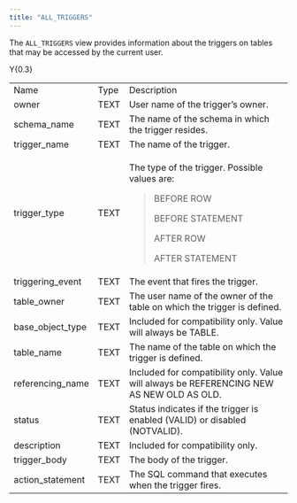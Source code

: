 ```yaml
---
title: "ALL_TRIGGERS"
---
```


The `ALL_TRIGGERS` view provides information about the triggers on tables that may be accessed by the current user.

<div class="tabularcolumns">

Y{0.3}

</div>

<table>
<tbody>
<tr class="odd">
<td>Name</td>
<td>Type</td>
<td>Description</td>
</tr>
<tr class="even">
<td>owner</td>
<td>TEXT</td>
<td>User name of the trigger’s owner.</td>
</tr>
<tr class="odd">
<td>schema_name</td>
<td>TEXT</td>
<td>The name of the schema in which the trigger resides.</td>
</tr>
<tr class="even">
<td>trigger_name</td>
<td>TEXT</td>
<td>The name of the trigger.</td>
</tr>
<tr class="odd">
<td><p>trigger_type</p></td>
<td><p>TEXT</p></td>
<td><p>The type of the trigger. Possible values are:</p>
<blockquote>
<p>BEFORE ROW</p>
<p>BEFORE STATEMENT</p>
<p>AFTER ROW</p>
<p>AFTER STATEMENT</p>
</blockquote></td>
</tr>
<tr class="even">
<td>triggering_event</td>
<td>TEXT</td>
<td>The event that fires the trigger.</td>
</tr>
<tr class="odd">
<td>table_owner</td>
<td>TEXT</td>
<td>The user name of the owner of the table on which the trigger is defined.</td>
</tr>
<tr class="even">
<td>base_object_type</td>
<td>TEXT</td>
<td>Included for compatibility only. Value will always be TABLE.</td>
</tr>
<tr class="odd">
<td>table_name</td>
<td>TEXT</td>
<td>The name of the table on which the trigger is defined.</td>
</tr>
<tr class="even">
<td>referencing_name</td>
<td>TEXT</td>
<td>Included for compatibility only. Value will always be REFERENCING NEW AS NEW OLD AS OLD.</td>
</tr>
<tr class="odd">
<td>status</td>
<td>TEXT</td>
<td>Status indicates if the trigger is enabled (VALID) or disabled (NOTVALID).</td>
</tr>
<tr class="even">
<td>description</td>
<td>TEXT</td>
<td>Included for compatibility only.</td>
</tr>
<tr class="odd">
<td>trigger_body</td>
<td>TEXT</td>
<td>The body of the trigger.</td>
</tr>
<tr class="even">
<td>action_statement</td>
<td>TEXT</td>
<td>The SQL command that executes when the trigger fires.</td>
</tr>
</tbody>
</table>
